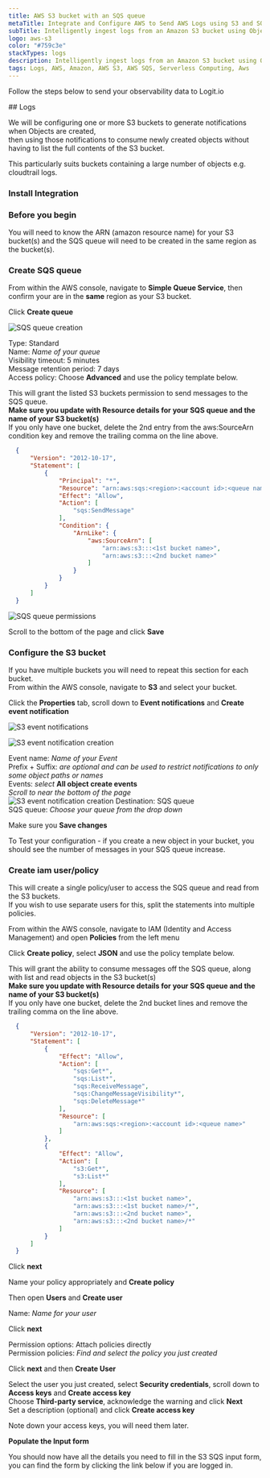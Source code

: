 ```yaml
---
title: AWS S3 bucket with an SQS queue
metaTitle: Integrate and Configure AWS to Send AWS Logs using S3 and SQS
subTitle: Intelligently ingest logs from an Amazon S3 bucket using ObjectCreated notifications to your Stack
logo: aws-s3
color: "#759c3e"
stackTypes: logs
description: Intelligently ingest logs from an Amazon S3 bucket using ObjectCreated notifications to your Stack using the instructions below and begin analysing your data with ELK
tags: Logs, AWS, Amazon, AWS S3, AWS SQS, Serverless Computing, Aws
---
```


Follow the steps below to send your observability data to Logit.io

<Steps>
  ## Logs
 
  We will be configuring one or more S3 buckets to generate notifications when Objects are created,  
  then using those notifications to consume newly created objects without having to list the full contents of the S3 bucket.
 
  This particularly suits buckets containing a large number of objects e.g. cloudtrail logs.
 
  ### Install Integration

  <InstallIntegration/>
 
  ### Before you begin
 
  You will need to know the ARN (amazon resource name) for your S3 bucket(s) and the SQS queue will need to be created in the same region as the bucket(s).
 
  ### Create SQS queue
 
  From within the AWS console, navigate to **Simple Queue Service**, then confirm your are in the **same** region as your S3 bucket.
 
  Click **Create queue**

  ![SQS queue creation](@/images/integrations/aws-s3-and-sqs/sqs-queue.png)

  Type: Standard  
  Name: *Name of your queue*  
  Visibility timeout: 5 minutes  
  Message retention period: 7 days  
  Access policy: Choose **Advanced** and use the policy template below.

  This will grant the listed S3 buckets permission to send messages to the SQS queue.  
  **Make sure you update with Resource details for your SQS queue and the name of your S3 bucket(s)**  
  If you only have one bucket, delete the 2nd entry from the aws:SourceArn condition key and remove the trailing comma on the line above.
  
  ```json copy
    {
        "Version": "2012-10-17",
        "Statement": [
            {
                "Principal": "*",
                "Resource": "arn:aws:sqs:<region>:<account id>:<queue name>",
                "Effect": "Allow",
                "Action": [
                    "sqs:SendMessage"
                ],
                "Condition": {
                    "ArnLike": {
                        "aws:SourceArn": [
                            "arn:aws:s3:::<1st bucket name>",
                            "arn:aws:s3:::<2nd bucket name>"
                        ]
                    }
                }
            }
        ]
    }
  ```
  
  ![SQS queue permissions](@/images/integrations/aws-s3-and-sqs/sqs-permissions.png)
   
  Scroll to the bottom of the page and click **Save**
 
  ### Configure the S3 bucket
 
  If you have multiple buckets you will need to repeat this section for each bucket.  
  From within the AWS console, navigate to **S3** and select your bucket.
 
  Click the **Properties** tab, scroll down to **Event notifications** and **Create event notification**
  
  ![S3 event notifications](@/images/integrations/aws-s3-and-sqs/s3-event-notification.png)

  ![S3 event notification creation](@/images/integrations/aws-s3-and-sqs/s3-event-notification-creation.png)
 
  Event name: *Name of your Event*  
  Prefix + Suffix: *are optional and can be used to restrict notifications to only some object paths or names*  
  Events: *select* **All object create events**  
  *Scroll to near the bottom of the page*  
  ![S3 event notification creation](@/images/integrations/aws-s3-and-sqs/s3-event-notification-queue.png)
  Destination: SQS queue  
  SQS queue: *Choose your queue from the drop down*  
 
 
  Make sure you **Save changes**
  
  To Test your configuration - if you create a new object in your bucket, you should see the number of messages in your SQS queue increase.
 
  ### Create iam user/policy
 
  This will create a single policy/user to access the SQS queue and read from the S3 buckets.  
  If you wish to use separate users for this, split the statements into multiple policies.

  From within the AWS console, navigate to IAM (Identity and Access Management) and open **Policies** from the left menu
 
  Click **Create policy**, select **JSON** and use the policy template below.
 
  This will grant the ability to consume messages off the SQS queue, along with list and read objects in the S3 bucket(s)  
  **Make sure you update with Resource details for your SQS queue and the name of your S3 bucket(s)**  
  If you only have one bucket, delete the 2nd bucket lines and remove the trailing comma on the line above.


  ```json
    {
        "Version": "2012-10-17",
        "Statement": [
            {
                "Effect": "Allow",
                "Action": [
                    "sqs:Get*",
                    "sqs:List*",
                    "sqs:ReceiveMessage",
                    "sqs:ChangeMessageVisibility*",
                    "sqs:DeleteMessage*"
                ],
                "Resource": [
                    "arn:aws:sqs:<region>:<account id>:<queue name>"
                ]
            },
            {
                "Effect": "Allow",
                "Action": [
                    "s3:Get*",
                    "s3:List*"
                ],
                "Resource": [
                    "arn:aws:s3:::<1st bucket name>",
                    "arn:aws:s3:::<1st bucket name>/*",
                    "arn:aws:s3:::<2nd bucket name>",
                    "arn:aws:s3:::<2nd bucket name>/*"
                ]
            }
        ]
    }
  ```
 
  Click **next**
 
  Name your policy appropriately and **Create policy**
 
  Then open **Users** and **Create user**
 
  Name: *Name for your user*
  
  Click **next**
  
  Permission options: Attach policies directly  
  Permission policies: *Find and select the policy you just created*  
 
  Click **next** and then **Create User**
 
  Select the user you just created, select **Security credentials**, scroll down to **Access keys** and **Create access key**  
  Choose **Third-party service**, acknowledge the warning and click **Next**  
  Set a description (optional) and click **Create access key**
  
  Note down your access keys, you will need them later.

  **Populate the Input form**
 
  You should now have all the details you need to fill in the S3 SQS input form, you can find the form by clicking the 
  link below if you are logged in.

  <ConfigureInputButton stackType="logs" utmMedium="logs" utmCampaign="s3-sqs" input="s3-sqs" buttonText="S3 SQS" />

</Steps>
